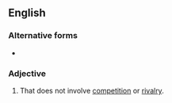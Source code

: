 {{also|non-competitive}}
==English==

===Alternative forms===
* {{l|en|non-competitive}}

===Adjective===
{{en-adj}}

# That does not involve [[competition]] or [[rivalry]].